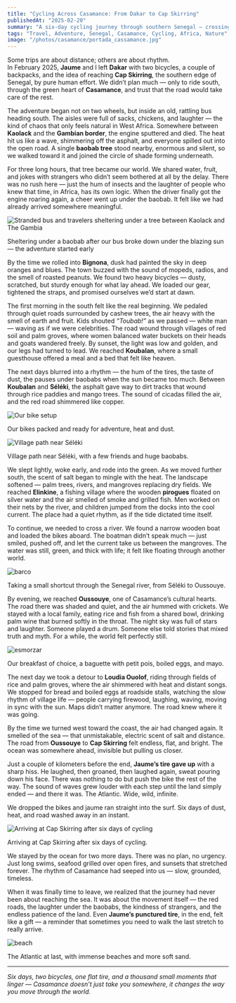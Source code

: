 ```yaml
---
title: "Cycling Across Casamance: From Dakar to Cap Skirring"
publishedAt: "2025-02-20"
summary: "A six-day cycling journey through southern Senegal — crossing rivers, mangroves, and traditional villages from Bignona to the beaches of Cap Skirring."
tags: "Travel, Adventure, Senegal, Casamance, Cycling, Africa, Nature"
image: "/photos/casamance/portada_cassamance.jpg"
---
```


Some trips are about distance; others are about rhythm.  
In February 2025, **Jaume** and I left **Dakar** with two bicycles, a couple of backpacks, and the idea of reaching **Cap Skirring**, the southern edge of Senegal, by pure human effort. We didn’t plan much — only to ride south, through the green heart of **Casamance**, and trust that the road would take care of the rest.

The adventure began not on two wheels, but inside an old, rattling bus heading south. The aisles were full of sacks, chickens, and laughter — the kind of chaos that only feels natural in West Africa. Somewhere between **Kaolack** and the **Gambian border**, the engine sputtered and died. The heat hit us like a wave, shimmering off the asphalt, and everyone spilled out into the open road. A single **baobab tree** stood nearby, enormous and silent, so we walked toward it and joined the circle of shade forming underneath.  

For three long hours, that tree became our world. We shared water, fruit, and jokes with strangers who didn’t seem bothered at all by the delay. There was no rush here — just the hum of insects and the laughter of people who knew that time, in Africa, has its own logic. When the driver finally got the engine roaring again, a cheer went up under the baobab. It felt like we had already arrived somewhere meaningful.

<Image
  src="/photos/casamance/bus.JPG"
  alt="Stranded bus and travelers sheltering under a tree between Kaolack and The Gambia"
  width={800}
  height={600}
/>

<Caption>
  Sheltering under a baobab after our bus broke down under the blazing sun — the adventure started early
</Caption>

By the time we rolled into **Bignona**, dusk had painted the sky in deep oranges and blues. The town buzzed with the sound of mopeds, radios, and the smell of roasted peanuts. We found two heavy bicycles — dusty, scratched, but sturdy enough for what lay ahead. We loaded our gear, tightened the straps, and promised ourselves we’d start at dawn.

The first morning in the south felt like the real beginning. We pedaled through quiet roads surrounded by cashew trees, the air heavy with the smell of earth and fruit. Kids shouted *“Toubab!”* as we passed — white man — waving as if we were celebrities. The road wound through villages of red soil and palm groves, where women balanced water buckets on their heads and goats wandered freely. By sunset, the light was low and golden, and our legs had turned to lead. We reached **Koubalan**, where a small guesthouse offered a meal and a bed that felt like heaven.  

The next days blurred into a rhythm — the hum of the tires, the taste of dust, the pauses under baobabs when the sun became too much. Between **Koubalan** and **Séléki**, the asphalt gave way to dirt tracks that wound through rice paddies and mango trees. The sound of cicadas filled the air, and the red road shimmered like copper.

<Image
  src="/photos/casamance/bikes.JPG"
  alt="Our bike setup"
  width={800}
  height={600}
/>

<Caption>
  Our bikes packed and ready for adventure, heat and dust.
</Caption>

<Image
  src="/photos/casamance/bici_vaques.JPG"
  alt="Village path near Séléki"
  width={800}
  height={600}
/>

<Caption>
  Village path near Séléki, with a few friends and huge baobabs.
</Caption>

We slept lightly, woke early, and rode into the green. As we moved further south, the scent of salt began to mingle with the heat. The landscape softened — palm trees, rivers, and mangroves replacing dry fields. We reached **Elinkine**, a fishing village where the wooden **pirogues** floated on silver water and the air smelled of smoke and grilled fish. Men worked on their nets by the river, and children jumped from the docks into the cool current. The place had a quiet rhythm, as if the tide dictated time itself.

To continue, we needed to cross a river. We found a narrow wooden boat and loaded the bikes aboard. The boatman didn’t speak much — just smiled, pushed off, and let the current take us between the mangroves. The water was still, green, and thick with life; it felt like floating through another world.

<Image
  src="/photos/casamance/barco.JPG"
  alt="barco"
  width={800}
  height={600}
/>

<Caption>
  Taking a small shortcut through the Senegal river, from Séléki to Oussouye.
</Caption>

By evening, we reached **Oussouye**, one of Casamance’s cultural hearts. The road there was shaded and quiet, and the air hummed with crickets. We stayed with a local family, eating rice and fish from a shared bowl, drinking palm wine that burned softly in the throat. The night sky was full of stars and laughter. Someone played a drum. Someone else told stories that mixed truth and myth. For a while, the world felt perfectly still.

<Image
  src="/photos/casamance/esmorzar.JPG"
  alt="esmorzar"
  width={800}
  height={600}
/>

<Caption>
  Our breakfast of choice, a baguette with petit pois, boiled eggs, and mayo.
</Caption>

The next day we took a detour to **Loudia Ouolof**, riding through fields of rice and palm groves, where the air shimmered with heat and distant songs. We stopped for bread and boiled eggs at roadside stalls, watching the slow rhythm of village life — people carrying firewood, laughing, waving, moving in sync with the sun. Maps didn’t matter anymore. The road knew where it was going.

By the time we turned west toward the coast, the air had changed again. It smelled of the sea — that unmistakable, electric scent of salt and distance. The road from **Oussouye** to **Cap Skirring** felt endless, flat, and bright. The ocean was somewhere ahead, invisible but pulling us closer.  

Just a couple of kilometers before the end, **Jaume’s tire gave up** with a sharp hiss. He laughed, then groaned, then laughed again, sweat pouring down his face. There was nothing to do but push the bike the rest of the way. The sound of waves grew louder with each step until the land simply ended — and there it was. The Atlantic. Wide, wild, infinite.  

We dropped the bikes and jaume ran straight into the surf. Six days of dust, heat, and road washed away in an instant.

<Image
  src="/photos/casamance/cap_skirring.JPG"
  alt="Arriving at Cap Skirring after six days of cycling"
  width={800}
  height={600}
/>

<Caption>
  Arriving at Cap Skirring after six days of cycling.
</Caption>

We stayed by the ocean for two more days. There was no plan, no urgency. Just long swims, seafood grilled over open fires, and sunsets that stretched forever. The rhythm of Casamance had seeped into us — slow, grounded, timeless.  

When it was finally time to leave, we realized that the journey had never been about reaching the sea. It was about the movement itself — the red roads, the laughter under the baobabs, the kindness of strangers, and the endless patience of the land. Even **Jaume’s punctured tire**, in the end, felt like a gift — a reminder that sometimes you need to walk the last stretch to really arrive.

<Image
  src="/photos/casamance/mar_cap.jpg"
  alt="beach"
  width={800}
  height={600}
/>

<Caption>
  The Atlantic at last, with immense beaches and more soft sand.
</Caption>

---

*Six days, two bicycles, one flat tire, and a thousand small moments that linger — Casamance doesn’t just take you somewhere, it changes the way you move through the world.*